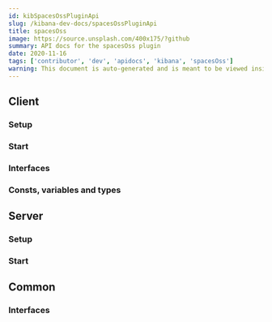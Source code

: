 ```yaml
---
id: kibSpacesOssPluginApi
slug: /kibana-dev-docs/spacesOssPluginApi
title: spacesOss
image: https://source.unsplash.com/400x175/?github
summary: API docs for the spacesOss plugin
date: 2020-11-16
tags: ['contributor', 'dev', 'apidocs', 'kibana', 'spacesOss']
warning: This document is auto-generated and is meant to be viewed inside our experimental, new docs system. Reach out in #docs-engineering for more info.
---
```



## Client

### Setup
<DocDefinitionList data={[spacesOssObj.client.setup]}/>

### Start
<DocDefinitionList data={[spacesOssObj.client.start]}/>

### Interfaces
<DocDefinitionList data={spacesOssObj.client.interfaces}/>

### Consts, variables and types
<DocDefinitionList data={spacesOssObj.client.misc}/>

## Server

### Setup
<DocDefinitionList data={[spacesOssObj.server.setup]}/>

### Start
<DocDefinitionList data={[spacesOssObj.server.start]}/>

## Common

### Interfaces
<DocDefinitionList data={spacesOssObj.common.interfaces}/>

